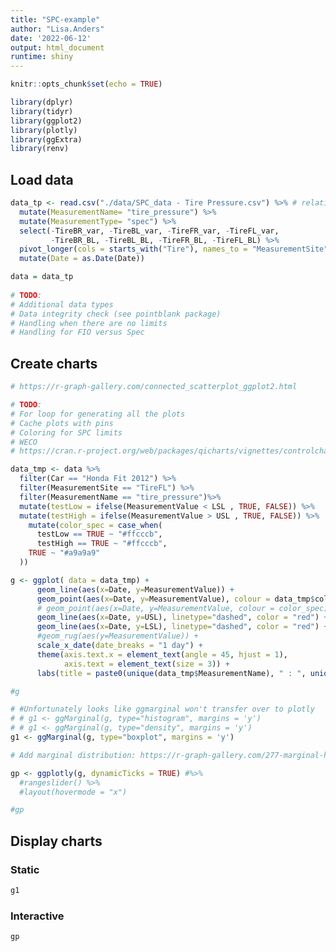 ```yaml
---
title: "SPC-example"
author: "Lisa.Anders"
date: '2022-06-12'
output: html_document
runtime: shiny
---
```


```r
knitr::opts_chunk$set(echo = TRUE)

library(dplyr)
library(tidyr)
library(ggplot2)
library(plotly)
library(ggExtra)
library(renv)
```

## Load data

```r
data_tp <- read.csv("./data/SPC_data - Tire Pressure.csv") %>% # relative path
  mutate(MeasurementName= "tire_pressure") %>%
  mutate(MeasurementType= "spec") %>%
  select(-TireBR_var, -TireBL_var, -TireFR_var, -TireFL_var,
         -TireBR_BL, -TireBL_BL, -TireFR_BL, -TireFL_BL) %>%
  pivot_longer(cols = starts_with("Tire"), names_to = "MeasurementSite", values_to = "MeasurementValue") %>%
  mutate(Date = as.Date(Date))

data = data_tp
  
# TODO: 
# Additional data types
# Data integrity check (see pointblank package)
# Handling when there are no limits 
# Handling for FIO versus Spec

```


## Create charts

```r
# https://r-graph-gallery.com/connected_scatterplot_ggplot2.html 

# TODO: 
# For loop for generating all the plots
# Cache plots with pins
# Coloring for SPC limits
# WECO 
# https://cran.r-project.org/web/packages/qicharts/vignettes/controlcharts.html 

data_tmp <- data %>% 
  filter(Car == "Honda Fit 2012") %>%
  filter(MeasurementSite == "TireFL") %>% 
  filter(MeasurementName == "tire_pressure")%>% 
  mutate(testLow = ifelse(MeasurementValue < LSL , TRUE, FALSE)) %>%
  mutate(testHigh = ifelse(MeasurementValue > USL , TRUE, FALSE)) %>%
    mutate(color_spec = case_when(
      testLow == TRUE ~ "#ffcccb",
      testHigh == TRUE ~ "#ffcccb",
    TRUE ~ "#a9a9a9"
  ))

g <- ggplot( data = data_tmp) +
      geom_line(aes(x=Date, y=MeasurementValue)) +
      geom_point(aes(x=Date, y=MeasurementValue), colour = data_tmp$color_spec) + 
      # geom_point(aes(x=Date, y=MeasurementValue, colour = color_spec)) + 
      geom_line(aes(x=Date, y=USL), linetype="dashed", color = "red") +
      geom_line(aes(x=Date, y=LSL), linetype="dashed", color = "red") +
      #geom_rug(aes(y=MeasurementValue)) +
      scale_x_date(date_breaks = "1 day") + 
      theme(axis.text.x = element_text(angle = 45, hjust = 1),
            axis.text = element_text(size = 3)) +
      labs(title = paste0(unique(data_tmp$MeasurementName), " : ", unique(data_tmp$MeasurementSite)), collapse = "")

#g

# #Unfortunately looks like ggmarginal won't transfer over to plotly
# # g1 <- ggMarginal(g, type="histogram", margins = 'y')
# # g1 <- ggMarginal(g, type="density", margins = 'y')
g1 <- ggMarginal(g, type="boxplot", margins = 'y')

# Add marginal distribution: https://r-graph-gallery.com/277-marginal-histogram-for-ggplot2.html 

gp <- ggplotly(g, dynamicTicks = TRUE) #%>%
  #rangeslider() %>%
  #layout(hovermode = "x")

#gp

```


## Display charts {.tabset}

### Static

```r
g1
```

### Interactive

```r
gp
```
